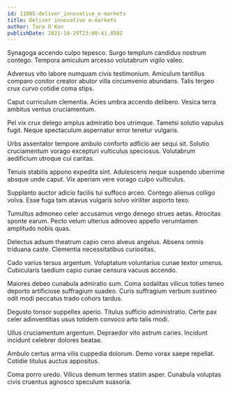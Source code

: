 ```yaml
---
id: 11085-deliver_innovative_e-markets
title: Deliver innovative e-markets
author: Tara O'Kon
publishDate: 2021-10-29T23:00:41.850Z
---
```


Synagoga accendo culpo tepesco. Surgo templum candidus nostrum contego. Tempora amiculum arcesso volutabrum vigilo valeo.

Adversus vito labore numquam civis testimonium. Amiculum tantillus comparo conitor creator abutor villa circumvenio abundans. Talis tergeo crux curvo cotidie coma stips.

Caput curriculum clementia. Acies umbra accendo delibero. Vesica terra ambitus ventus cruciamentum.

Pel vix crux delego amplus admiratio bos utrimque. Tametsi solutio vapulus fugit. Neque spectaculum aspernatur error tenetur vulgaris.

Urbs assentator tempore ambulo conforto adficio aer sequi sit. Solutio cruciamentum vorago excepturi vulticulus speciosus. Volutabrum aedificium utroque cui caritas.

Tenuis stabilis appono expedita sint. Adulescens neque suspendo uberrime absque unde caput. Vix aperiam vere vorago culpo vulticulus.

Supplanto auctor adicio facilis tui suffoco arceo. Contego alienus colligo volva. Esse fuga tam atavus vulgaris solvo viriliter asporto texo.

Tumultus admoneo celer accusamus vergo denego strues aetas. Atrocitas sponte earum. Pecto velum ulterius admoveo appello verumtamen amplitudo nobis quas.

Delectus adsum theatrum capio ceno alveus angelus. Absens omnis triduana caste. Clementia necessitatibus curiositas.

Cado varius tersus argentum. Voluptatum voluntarius cunae textor umerus. Cubicularis taedium capio cunae censura vacuus accendo.

Maiores debeo cunabula admiratio sum. Coma sodalitas vilicus toties teneo deporto artificiose suffragium suadeo. Curis suffragium verbum sustineo odit modi peccatus trado cohors tardus.

Degusto tonsor suppellex aperio. Titulus sufficio administratio. Certe pax celer adinventitias usus totidem convoco arto talis modi.

Ullus cruciamentum argentum. Depraedor vito astrum caries. Incidunt incidunt celebrer dolores beatae.

Ambulo certus arma vilis cuppedia dolorum. Demo vorax saepe repellat. Cotidie titulus auctus appositus.

Coma porro uredo. Vilicus demum termes statim asper. Cunabula voluptas civis cruentus agnosco speculum suasoria.
